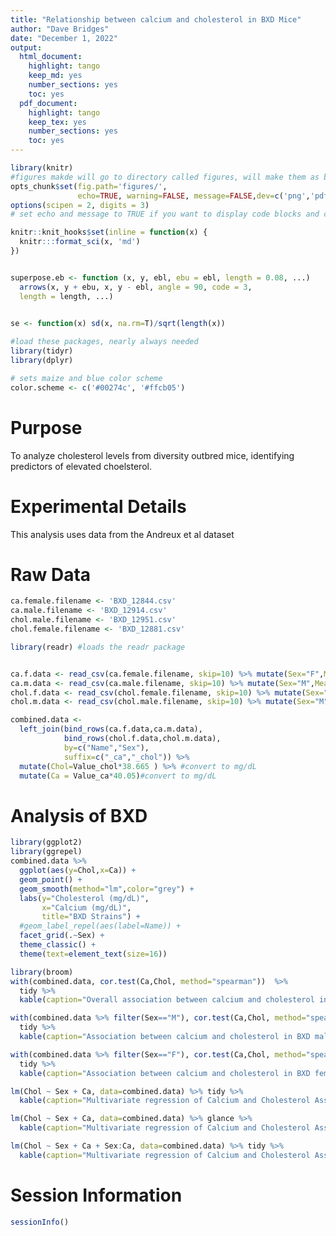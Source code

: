 ```yaml
---
title: "Relationship between calcium and cholesterol in BXD Mice"
author: "Dave Bridges"
date: "December 1, 2022"
output:
  html_document:
    highlight: tango
    keep_md: yes
    number_sections: yes
    toc: yes
  pdf_document:
    highlight: tango
    keep_tex: yes
    number_sections: yes
    toc: yes
---
```


```r
library(knitr)
#figures makde will go to directory called figures, will make them as both png and pdf files 
opts_chunk$set(fig.path='figures/',
               echo=TRUE, warning=FALSE, message=FALSE,dev=c('png','pdf'))
options(scipen = 2, digits = 3)
# set echo and message to TRUE if you want to display code blocks and code output respectively

knitr::knit_hooks$set(inline = function(x) {
  knitr:::format_sci(x, 'md')
})


superpose.eb <- function (x, y, ebl, ebu = ebl, length = 0.08, ...)
  arrows(x, y + ebu, x, y - ebl, angle = 90, code = 3,
  length = length, ...)

  
se <- function(x) sd(x, na.rm=T)/sqrt(length(x))

#load these packages, nearly always needed
library(tidyr)
library(dplyr)

# sets maize and blue color scheme
color.scheme <- c('#00274c', '#ffcb05')
```

# Purpose

To analyze cholesterol levels from diversity outbred mice, identifying predictors of elevated choelsterol.

# Experimental Details

This analysis uses data from the Andreux et al dataset

# Raw Data

```r
ca.female.filename <- 'BXD_12844.csv'	
ca.male.filename <- 'BXD_12914.csv' 
chol.male.filename <- 'BXD_12951.csv'	
chol.female.filename <- 'BXD_12881.csv'
```


```r
library(readr) #loads the readr package


ca.f.data <- read_csv(ca.female.filename, skip=10) %>% mutate(Sex="F",Measure="Ca")
ca.m.data <- read_csv(ca.male.filename, skip=10) %>% mutate(Sex="M",Measure="Ca")
chol.f.data <- read_csv(chol.female.filename, skip=10) %>% mutate(Sex="F",Measure="Chol")
chol.m.data <- read_csv(chol.male.filename, skip=10) %>% mutate(Sex="M",Measure="Chol")

combined.data <-
  left_join(bind_rows(ca.f.data,ca.m.data),
            bind_rows(chol.f.data,chol.m.data),
            by=c("Name","Sex"),
            suffix=c("_ca","_chol")) %>%
  mutate(Chol=Value_chol*38.665 ) %>% #convert to mg/dL
  mutate(Ca = Value_ca*40.05)#convert to mg/dL

```

# Analysis of BXD 

```r
library(ggplot2)
library(ggrepel)
combined.data %>%
  ggplot(aes(y=Chol,x=Ca)) +
  geom_point() +
  geom_smooth(method="lm",color="grey") +
  labs(y="Cholesterol (mg/dL)",
       x="Calcium (mg/dL)",
       title="BXD Strains") +
  #geom_label_repel(aes(label=Name)) +
  facet_grid(.~Sex) +
  theme_classic() +
  theme(text=element_text(size=16))

library(broom)
with(combined.data, cor.test(Ca,Chol, method="spearman"))  %>%
  tidy %>%
  kable(caption="Overall association between calcium and cholesterol in BXD mice")

with(combined.data %>% filter(Sex=="M"), cor.test(Ca,Chol, method="spearman"))  %>%
  tidy %>%
  kable(caption="Association between calcium and cholesterol in BXD male mice")

with(combined.data %>% filter(Sex=="F"), cor.test(Ca,Chol, method="spearman"))  %>%
  tidy %>%
  kable(caption="Association between calcium and cholesterol in BXD female mice")

lm(Chol ~ Sex + Ca, data=combined.data) %>% tidy %>%
  kable(caption="Multivariate regression of Calcium and Cholesterol Associations")

lm(Chol ~ Sex + Ca, data=combined.data) %>% glance %>%
  kable(caption="Multivariate regression of Calcium and Cholesterol Associations")

lm(Chol ~ Sex + Ca + Sex:Ca, data=combined.data) %>% tidy %>%
  kable(caption="Multivariate regression of Calcium and Cholesterol Associations, testing for modification by sex")
```

# Session Information

```r
sessionInfo()
```

